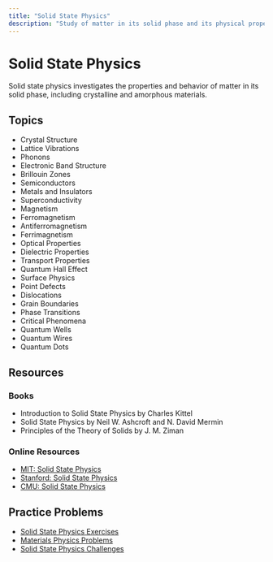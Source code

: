 ```yaml
---
title: "Solid State Physics"
description: "Study of matter in its solid phase and its physical properties"
---
```


# Solid State Physics

Solid state physics investigates the properties and behavior of matter in its solid phase, including crystalline and amorphous materials.

## Topics

- Crystal Structure
- Lattice Vibrations
- Phonons
- Electronic Band Structure
- Brillouin Zones
- Semiconductors
- Metals and Insulators
- Superconductivity
- Magnetism
- Ferromagnetism
- Antiferromagnetism
- Ferrimagnetism
- Optical Properties
- Dielectric Properties
- Transport Properties
- Quantum Hall Effect
- Surface Physics
- Point Defects
- Dislocations
- Grain Boundaries
- Phase Transitions
- Critical Phenomena
- Quantum Wells
- Quantum Wires
- Quantum Dots

## Resources

### Books

- Introduction to Solid State Physics by Charles Kittel
- Solid State Physics by Neil W. Ashcroft and N. David Mermin
- Principles of the Theory of Solids by J. M. Ziman

### Online Resources

- [MIT: Solid State Physics](https://ocw.mit.edu/courses/physics/8-231-physics-of-solids-i-fall-2006/)
- [Stanford: Solid State Physics](https://www.coursera.org/learn/solid-state-physics)
- [CMU: Solid State Physics](https://www.cmu.edu/physics/research/solid-state-physics/)

## Practice Problems

- [Solid State Physics Exercises](https://www.cornell.edu/courses/physics/solid-state-physics/)
- [Materials Physics Problems](https://www.cmu.edu/physics/research/solid-state-physics/)
- [Solid State Physics Challenges](https://www.coursera.org/learn/solid-state-physics) 